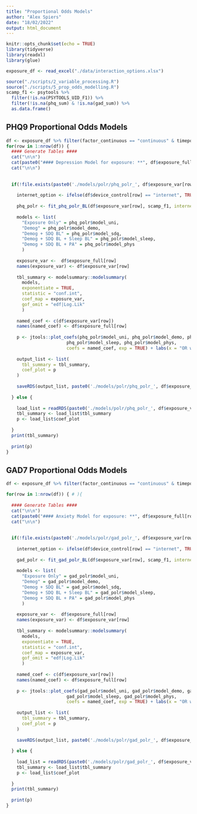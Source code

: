 ---
title: "Proportional Odds Models"
author: "Alex Spiers"
date: "18/02/2022"
output: html_document
---

```{r setup, include=FALSE}
knitr::opts_chunk$set(echo = TRUE)
library(tidyverse)
library(readxl)
library(glue)

exposure_df <- read_excel("./data/interaction_options.xlsx")

source("./scripts/2_variable_processing.R")
source("./scripts/5_prop_odds_modelling.R")
scamp_f1 <- psytools %>%
  filter(!is.na(PSYTOOLS_UID_F1)) %>%
  filter(!is.na(phq_sum) & !is.na(gad_sum)) %>%
  as.data.frame()

```

## PHQ9 Proportional Odds Models

```{r phq_models_BL, echo=FALSE, results='asis'}
df <- exposure_df %>% filter(factor_continuous == "continuous" & timepoint == "BL")
for(row in 1:nrow(df)) {
  #### Generate Tables ####
  cat("\n\n")
  cat(paste0("#### Depression Model for exposure: **", df$exposure_full[row],"**"))
  cat("\n\n")
  
  
  if(!file.exists(paste0('./models/polr/phq_polr_', df$exposure_var[row], '.rds'))){
  
    internet_option <- ifelse(df$device_control[row] == "internet", TRUE, FALSE)
  
    phq_polr <- fit_phq_polr_BL(df$exposure_var[row], scamp_f1, internet = internet_option, device_adjust = TRUE)
    
    models <- list(
      "Exposure Only" = phq_polr$model_uni,
      "Demog" = phq_polr$model_demo,
      "Demog + SDQ BL" = phq_polr$model_sdq,
      "Demog + SDQ BL + Sleep BL" = phq_polr$model_sleep,
      "Demog + SDQ BL + PA" = phq_polr$model_phys
      )
  
    exposure_var <-  df$exposure_full[row]
    names(exposure_var) <- df$exposure_var[row]
    
    tbl_summary <- modelsummary::modelsummary(
      models,
      exponentiate = TRUE,
      statistic = "conf.int",
      coef_map = exposure_var,
      gof_omit = "edf|Log.Lik"
      )
    
    named_coef <- c(df$exposure_var[row])
    names(named_coef) <- df$exposure_full[row]
    
    p <- jtools::plot_coefs(phq_polr$model_uni, phq_polr$model_demo, phq_polr$model_sdq, 
                       phq_polr$model_sleep, phq_polr$model_phys,
                       coefs = named_coef, exp = TRUE) + labs(x = "OR with 95% CI")
    
    output_list <- list(
      tbl_summary = tbl_summary,
      coef_plot = p
    )
    
    saveRDS(output_list, paste0('./models/polr/phq_polr_', df$exposure_var[row], '.rds'))
    
  } else {
    
    load_list = readRDS(paste0('./models/polr/phq_polr_', df$exposure_var[row], '.rds'))
    tbl_summary <- load_list$tbl_summary
    p <- load_list$coef_plot
    
  }
  print(tbl_summary)
  
  print(p)
}
```

## GAD7 Proportional Odds Models

```{r gad_models_BL, echo=FALSE, results='asis'}
df <- exposure_df %>% filter(factor_continuous == "continuous" & timepoint == "BL")

for(row in 1:nrow(df)) { # ){
  
  #### Generate Tables ####
  cat("\n\n")
  cat(paste0("#### Anxiety Model for exposure: **", df$exposure_full[row],"**"))
  cat("\n\n")
  
  
  if(!file.exists(paste0('./models/polr/gad_polr_', df$exposure_var[row], '.rds'))){
  
    internet_option <- ifelse(df$device_control[row] == "internet", TRUE, FALSE)
  
    gad_polr <- fit_gad_polr_BL(df$exposure_var[row], scamp_f1, internet = internet_option, device_adjust = TRUE)
    
    models <- list(
      "Exposure Only" = gad_polr$model_uni,
      "Demog" = gad_polr$model_demo,
      "Demog + SDQ BL" = gad_polr$model_sdq,
      "Demog + SDQ BL + Sleep BL" = gad_polr$model_sleep,
      "Demog + SDQ BL + PA" = gad_polr$model_phys
      )
  
    exposure_var <-  df$exposure_full[row]
    names(exposure_var) <- df$exposure_var[row]
    
    tbl_summary <- modelsummary::modelsummary(
      models,
      exponentiate = TRUE,
      statistic = "conf.int",
      coef_map = exposure_var,
      gof_omit = "edf|Log.Lik"
      )
    
    named_coef <- c(df$exposure_var[row])
    names(named_coef) <- df$exposure_full[row]
    
    p <- jtools::plot_coefs(gad_polr$model_uni, gad_polr$model_demo, gad_polr$model_sdq, 
                       gad_polr$model_sleep, gad_polr$model_phys,
                       coefs = named_coef, exp = TRUE) + labs(x = "OR with 95% CI")
    
    output_list <- list(
      tbl_summary = tbl_summary,
      coef_plot = p
    )
    
    saveRDS(output_list, paste0('./models/polr/gad_polr_', df$exposure_var[row], '.rds'))
    
  } else {
    
    load_list = readRDS(paste0('./models/polr/gad_polr_', df$exposure_var[row], '.rds'))
    tbl_summary <- load_list$tbl_summary
    p <- load_list$coef_plot
    
  }
  print(tbl_summary)
  
  print(p)
}
```
